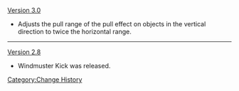 [[Version 3.0]]
* Adjusts the pull range of the pull effect on objects in the vertical direction to twice the horizontal range.
----
[[Version 2.8]]
* Windmuster Kick was released.
<noinclude>[[Category:Change History]]</noinclude>